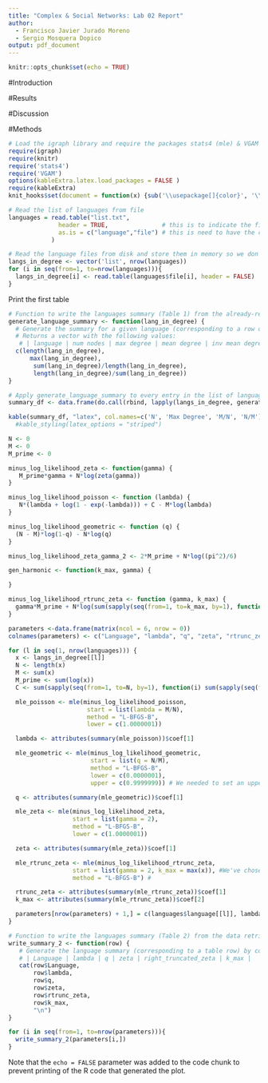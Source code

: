 ```yaml
---
title: "Complex & Social Networks: Lab 02 Report"
author:
  - Francisco Javier Jurado Moreno
  - Sergio Mosquera Dopico
output: pdf_document
---
```


```r
knitr::opts_chunk$set(echo = TRUE)

```

#Introduction

#Results

#Discussion

#Methods

```r
# Load the igraph library and require the packages stats4 (mle) & VGAM (Riemman-zeta)
require(igraph)
require(knitr)
require('stats4')
require('VGAM')
options(kableExtra.latex.load_packages = FALSE )
require(kableExtra)
knit_hooks$set(document = function(x) {sub('\\usepackage[]{color}', '\\usepackage[]{xcolor}', x, fixed = TRUE)})
```

```r
# Read the list of languages from file
languages = read.table("list.txt",
              header = TRUE,               # this is to indicate the first line of the file contains the names of the columns instead of the real data
              as.is = c("language","file") # this is need to have the cells treated as real strings and not as categorial data.
            )

# Read the language files from disk and store them in memory so we don't have to do so multiple times
langs_in_degree <- vector('list', nrow(languages))
for (i in seq(from=1, to=nrow(languages))){
  langs_in_degree[i] <- read.table(languages$file[i], header = FALSE)
}
```


Print the first table

```r
# Function to write the languages summary (Table 1) from the already-read language data
generate_language_summary <- function(lang_in_degree) {
  # Generate the summary for a given language (corresponding to a row of table 1 minus the language's name)
  # Returns a vector with the following values:
   # | language | num nodes | max degree | mean degree | inv mean degree |
  c(length(lang_in_degree),
      max(lang_in_degree),
       sum(lang_in_degree)/length(lang_in_degree),
       length(lang_in_degree)/sum(lang_in_degree))
}
```

```r
# Apply generate_language_summary to every entry in the list of language in-degrees to generate the summary for every language. Use do.call to pass each summary to rbind as a parameter, that way the vectors are concatenated vertically. Column names need to be added afterwards
summary_df <- data.frame(do.call(rbind, lapply(langs_in_degree, generate_language_summary)), row.names=languages$language)

kable(summary_df, "latex", col.names=c('N', 'Max Degree', 'M/N', 'N/M'))
  #kable_styling(latex_options = "striped")
```

```r
N <- 0
M <- 0
M_prime <- 0

minus_log_likelihood_zeta <- function(gamma) {
   M_prime*gamma + N*log(zeta(gamma))
}

minus_log_likelihood_poisson <- function (lambda) {
   N*(lambda + log(1 - exp(-lambda))) + C - M*log(lambda)
}

minus_log_likelihood_geometric <- function (q) {
  (N - M)*log(1-q) - N*log(q)
}

minus_log_likelihood_zeta_gamma_2 <- 2*M_prime + N*log((pi^2)/6)

gen_harmonic <- function(k_max, gamma) {

}

minus_log_likelihood_rtrunc_zeta <- function (gamma, k_max) {
  gamma*M_prime + N*log(sum(sapply(seq(from=1, to=k_max, by=1), function(x) x^(-gamma))))
}
```

```r

parameters <-data.frame(matrix(ncol = 6, nrow = 0))
colnames(parameters) <- c("Language", "lambda", "q", "zeta", "rtrunc_zeta", "k_max")

for (l in seq(1, nrow(languages))) {
  x <- langs_in_degree[[l]]
  N <- length(x)
  M <- sum(x)
  M_prime <- sum(log(x))
  C <- sum(sapply(seq(from=1, to=N, by=1), function(i) sum(sapply(seq(from=1, to=x[i], by=1), function(j) log(j)))))

  mle_poisson <- mle(minus_log_likelihood_poisson,
                      start = list(lambda = M/N),
                      method = "L-BFGS-B",
                      lower = c(1.0000001))

  lambda <- attributes(summary(mle_poisson))$coef[1]

  mle_geometric <- mle(minus_log_likelihood_geometric,
                       start = list(q = N/M),
                       method = "L-BFGS-B",
                       lower = c(0.0000001),
                       upper = c(0.9999999)) # We needed to set an upper bound

  q <- attributes(summary(mle_geometric))$coef[1]

  mle_zeta <- mle(minus_log_likelihood_zeta,
                  start = list(gamma = 2),
                  method = "L-BFGS-B",
                  lower = c(1.0000001))

  zeta <- attributes(summary(mle_zeta))$coef[1]

  mle_rtrunc_zeta <- mle(minus_log_likelihood_rtrunc_zeta,
                  start = list(gamma = 2, k_max = max(x)), #We've chosen the largest k
                  method = "L-BFGS-B") #

  rtrunc_zeta <- attributes(summary(mle_rtrunc_zeta))$coef[1]
  k_max <- attributes(summary(mle_rtrunc_zeta))$coef[2]

  parameters[nrow(parameters) + 1,] = c(languages$language[[l]], lambda, q, zeta, rtrunc_zeta, k_max)
}

```

```r
# Function to write the languages summary (Table 2) from the data retrieved in previous chunk
write_summary_2 <- function(row) {
   # Generate the language summary (corresponding to a table row) by concatenating the following fields (Language name must be accessed)
   # | Language | lambda | q | zeta | right_truncated_zeta | k_max |
   cat(row$Language,
       row$lambda,
       row$q,
       row$zeta,
       row$rtrunc_zeta,
       row$k_max,
       "\n")
}
```

```r
for (i in seq(from=1, to=nrow(parameters))){
  write_summary_2(parameters[i,])
}
```

Note that the `echo = FALSE` parameter was added to the code chunk to prevent printing of the R code that generated the plot.
